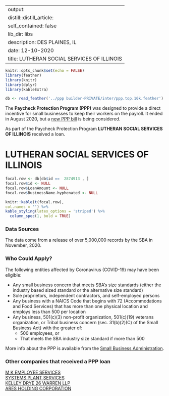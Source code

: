 
---
output:
  distill::distill_article:
    self_contained: false
    lib_dir: libs
description: DES PLAINES, IL 
date: 12-10-2020
title: LUTHERAN SOCIAL SERVICES OF ILLINOIS 
---




```r
knitr::opts_chunk$set(echo = FALSE)
library(feather)
library(knitr)
library(dplyr)
library(kableExtra)

db <- read_feather('../ppp builder-PRIVATE/inter/ppp.top.10k.feather')

```



The **Paycheck Protection Program (PPP)** was designed to provide a direct incentive for small businesses to keep their workers on the payroll. It ended in August 2020, but a [new PPP bill](https://thehill.com/policy/finance/529092-bipartisan-support-for-new-ppp-loans-gains-momentum-in-congress) is being considered.

As part of the Paycheck Protection Program **LUTHERAN SOCIAL SERVICES OF ILLINOIS** received a loan.


# LUTHERAN SOCIAL SERVICES OF ILLINOIS 

```r
focal.row <- db[db$id ==  2874913 , ]
focal.row$id <- NULL
focal.row$LoanAmount <- NULL
focal.row$BusinessName.hyphenated <- NULL

knitr::kable(t(focal.row), 
col.names = '') %>%
kable_styling(latex_options = 'striped') %>%
  column_spec(1, bold = TRUE)


```

### Data Sources

The data come from a release of over 5,000,000 records by the SBA in November, 2020.


### Who Could Apply?

The following entities affected by Coronavirus (COVID-19) may have been eligible:

+ Any small business concern that meets SBA’s size standards (either the industry based sized standard or the alternative size standard)
+ Sole proprietors, independent contractors, and self-employed persons
+ Any business with a NAICS Code that begins with 72 (Accommodations and Food Services) that has more than one physical location and employs less than 500 per location
+ Any business, 501(c)(3) non-profit organization, 501(c)(19) veterans organization, or Tribal business concern (sec. 31(b)(2)(C) of the Small Business Act) with the greater of:
  + 500 employees, or 
  + That meets the SBA industry size standard if more than 500


More info about the PPP is available from the [Small Business Administration](https://www.sba.gov/funding-programs/loans/coronavirus-relief-options/paycheck-protection-program).

 
### Other companies that received a PPP loan 
   
 [M K EMPLOYEE SERVICES](/Paycheck-Protection-Program/2885534-M-K-EMPLOYEE-SERVICES) <br> [SYSTEMS PLANT SERVICES](/Paycheck-Protection-Program/4496991-SYSTEMS-PLANT-SERVICES) <br> [KELLEY DRYE 26 WARREN LLP](/Paycheck-Protection-Program/2541608-KELLEY-DRYE-26-WARREN-LLP) <br> [ARES HOLDING CORPORATION](/Paycheck-Protection-Program/347114-ARES-HOLDING-CORPORATION) <br>